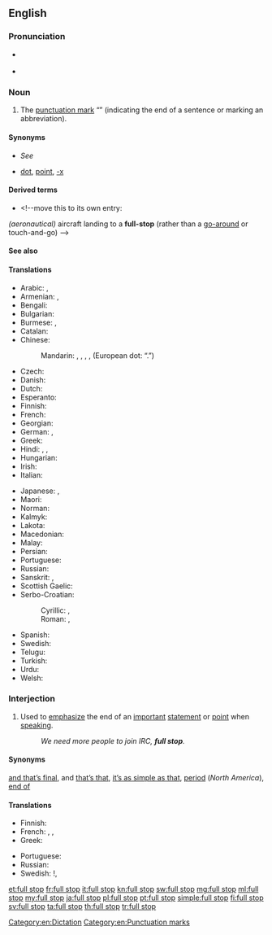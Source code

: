 {{also|fullstop|full-stop}}
==English==

===Pronunciation===
* {{a|RP}} {{IPA|/fʊl stɒp/|lang=en}}
* {{audio|En-us-full stop.ogg|Audio (US)|lang=en}}

===Noun===
{{en-noun|head=[[full]] [[stop]]}}

# {{lb|en|British|Australia|NZ|Ireland|South Africa|India}} The [[punctuation mark]] “{{unsupported|.}}” (indicating the end of a sentence or marking an abbreviation).

====Synonyms====
* {{qualifier|indicating end of sentence}} ''See'' '''{{l|en|period}}'''
* {{qualifier|marking an abbreviation}} [[dot]], [[point]], [[-x]]

====Derived terms====
* {{l|en|full-stop landing}}<!--move this to its own entry:
''(aeronautical)'' aircraft landing to a '''full-stop''' (rather than a [[go-around]] or touch-and-go)
-->

====See also====
{{punctuation}}

====Translations====
{{trans-top|The punctuation mark “.”}}
* Arabic: {{t|ar|نُقْطَة|f}}, {{t|ar|عَلَامَة فَصْلِيَّة|f|tr=ʿalāma faṣliyya}}
* Armenian: {{qualifier|indicating end of sentence}} {{t+|hy|վերջակետ}}, {{qualifier|marking an abbreviation}} {{t+|hy|կետ}}
* Bengali: {{qualifier|Bengali symbol}} {{t|bn|।|sc=Beng}}
* Bulgarian: {{t+|bg|точка|f|tr=točka|sc=Cyrl}}
* Burmese: {{qualifier|symbol}} {{t|my|။|sc=Mymr}}, {{t|my|၊|sc=Mymr}}
* Catalan: {{t+|ca|punt|m}}
* Chinese:
*: Mandarin: {{t+|cmn|。|sc=Hani}} {{qualifier|Chinese symbol}}, {{t+|cmn|句號|sc=Hani}}, {{t+|cmn|句号|tr=jùhào|sc=Hani}} , {{t+|cmn|句點|sc=Hani}}, {{t+|cmn|句点|tr=jùdiǎn|sc=Hani}} (European dot: “.”)
* Czech: {{t+|cs|tečka|f}}
* Danish: {{t+|da|punktum|n}}
* Dutch: {{t+|nl|punt}}
* Esperanto: {{t|eo|punkto}}
* Finnish: {{t+|fi|piste}}
* French: {{t+|fr|point|m}}
* Georgian: {{t|ka|წერტილი}}
* German: {{t+|de|Punkt|m}}, {{t+|de|Schlusspunkt|m}}
* Greek: {{t+|el|τελεία|f}}
* Hindi: {{t|hi|।|sc=Deva}} {{qualifier|Hindi symbol}}, {{t+|hi|दंड|m|tr=da.n.d|sc=Deva}}, {{t|hi|पूर्ण विराम|tr=pūrṇa virām|sc=Deva}}
* Hungarian: {{t+|hu|pont}}
* Irish: {{t|ga|lánstad|m}}
* Italian: {{t+|it|punto|m}}
{{trans-mid}}
* Japanese: {{t+|ja|。}} {{qualifier|Japanese symbol}}, {{t+|ja|句点|tr=くてん, kuten}}
* Maori: {{t|mi|ira kati}}
* Norman: {{t|nrf|point|m}}
* Kalmyk: {{t|xal|цег}}
* Lakota: {{t|lkt|wóihaŋke}}
* Macedonian: {{t|mk|точка|f|tr=tóčka|sc=Cyrl}}
* Malay: {{t|ms|noktah}}
* Persian: {{t+|fa|نقطه|tr=noqte|sc=fa-Arab}}
* Portuguese: {{t+|pt|ponto|m}}
* Russian: {{t+|ru|то́чка|f}}
* Sanskrit: {{t|sa|।|sc=Deva}}, {{t+|sa|दंड|m|tr=daṇḍá|sc=Deva}}
* Scottish Gaelic: {{t|gd|stad-phuing|f}}
* Serbo-Croatian:
*: Cyrillic: {{t|sh|тачка|f|sc=Cyrl}}, {{t|sh|точка|f|sc=Cyrl}}
*: Roman: {{t+|sh|tačka|f}}, {{t+|sh|točka|f}}
* Spanish: {{t+|es|punto|m}}
* Swedish: {{t+|sv|punkt|c}}
* Telugu: {{t+|te|చుక్క|sc=Telu}}
* Turkish: {{t+|tr|nokta}}
* Urdu: {{t|ur|۔|sc=ur-Arab}} {{qualifier|Urdu symbol}}
* Welsh: {{t|cy|atalnod llawn|m}}
{{trans-bottom}}

===Interjection===
{{en-interj|head=[[full]] [[stop]]}}

# {{lb|en|colloquial}} Used to [[emphasize]] the end of an [[important]] [[statement]] or [[point]] when [[speaking]].
#: ''We need more people to join IRC, '''full stop'''.''

====Synonyms====
{{sense|and nothing less}} [[and that’s final]], and [[that's that|that’s that]], [[it's as simple as that|it’s as simple as that]], [[period]] (''North America''), [[end of]]

====Translations====
{{trans-top|And nothing less}}
* Finnish: {{t+|fi|ja}} {{t+|fi|piste}}
* French: {{t+|fr|un point c'est tout|alt=un point c’est tout}}, {{t+|fr|point}}, {{t+|fr|point final}}
* Greek: {{t+|el|τελεία και παύλα}}
{{trans-mid}}
* Portuguese: {{t+|pt|ponto final}}
* Russian: {{t+|ru|и то́чка}}
* Swedish: {{t|sv|och därmed basta}}!, {{t|sv|punkt slut}}
{{trans-bottom}}

[[Category:en:Dictation]]
[[Category:en:Punctuation marks]]

[[et:full stop]]
[[fr:full stop]]
[[it:full stop]]
[[kn:full stop]]
[[sw:full stop]]
[[mg:full stop]]
[[ml:full stop]]
[[my:full stop]]
[[ja:full stop]]
[[pl:full stop]]
[[pt:full stop]]
[[simple:full stop]]
[[fi:full stop]]
[[sv:full stop]]
[[ta:full stop]]
[[th:full stop]]
[[tr:full stop]]